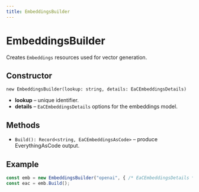 ```yaml
---
title: EmbeddingsBuilder
---
```


# EmbeddingsBuilder

Creates `Embeddings` resources used for vector generation.

## Constructor

`new EmbeddingsBuilder(lookup: string, details: EaCEmbeddingsDetails)`

- **lookup** – unique identifier.
- **details** – `EaCEmbeddingsDetails` options for the embeddings model.

## Methods

- `Build(): Record<string, EaCEmbeddingsAsCode>` – produce EverythingAsCode output.

## Example

```ts
const emb = new EmbeddingsBuilder("openai", { /* EaCEmbeddingsDetails */ });
const eac = emb.Build();
```
